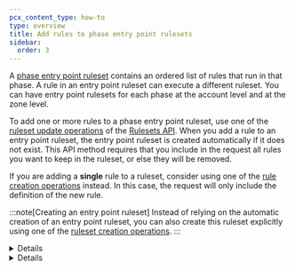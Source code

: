 ```yaml
---
pcx_content_type: how-to
type: overview
title: Add rules to phase entry point rulesets
sidebar:
  order: 3
---
```



A [phase entry point ruleset](/ruleset-engine/about/rulesets/#entry-point-ruleset) contains an ordered list of rules that run in that phase. A rule in an entry point ruleset can execute a different ruleset. You can have entry point rulesets for each phase at the account level and at the zone level.

To add one or more rules to a phase entry point ruleset, use one of the [ruleset update operations](/ruleset-engine/rulesets-api/update/) of the [Rulesets API](/ruleset-engine/rulesets-api/). When you add a rule to an entry point ruleset, the entry point ruleset is created automatically if it does not exist. This API method requires that you include in the request all rules you want to keep in the ruleset, or else they will be removed.

If you are adding a **single** rule to a ruleset, consider using one of the [rule creation operations](/ruleset-engine/rulesets-api/add-rule/) instead. In this case, the request will only include the definition of the new rule.

:::note[Creating an entry point ruleset]
Instead of relying on the automatic creation of an entry point ruleset, you can also create this ruleset explicitly using one of the [ruleset creation operations](/ruleset-engine/rulesets-api/create/).
:::

<Details header="Example: Set the rules of a phase entry point ruleset at the zone level">

The following example sets the rules of a phase entry point ruleset at the zone level for the `http_request_firewall_managed` phase using the [Update a zone entry point ruleset](/api/resources/rulesets/subresources/phases/methods/update/) operation.

```bash
curl --request PUT \
https://api.cloudflare.com/client/v4/zones/{zone_id}/rulesets/phases/http_request_firewall_managed/entrypoint \
--header "Authorization: Bearer <API_TOKEN>" \
--header "Content-Type: application/json" \
--data '{
  "rules": [
    {
      "action": "execute",
      "action_parameters": {
        "id": "<MANAGED_RULESET_ID_1>"
      },
      "expression": "true"
    },
    {
      "action": "execute",
      "action_parameters": {
        "id": "<MANAGED_RULESET_ID_2>"
      },
      "expression": "true"
    }
  ]
}'
```

```json output
{
	"result": {
		"id": "<RULESET_ID>",
		"name": "Default",
		"description": "",
		"kind": "zone",
		"version": "1",
		"rules": [
			{
				"id": "<RULE_ID_1>",
				"version": "1",
				"action": "execute",
				"expression": "true",
				"action_parameters": {
					"id": "<MANAGED_RULESET_ID_1>"
				},
				"last_updated": "2021-06-17T15:42:37.917815Z"
			},
			{
				"id": "<RULE_ID_2>",
				"version": "1",
				"action": "execute",
				"expression": "true",
				"action_parameters": {
					"id": "<MANAGED_RULESET_ID_2>"
				},
				"last_updated": "2021-06-17T15:42:37.917815Z"
			}
		],
		"last_updated": "2021-06-17T15:42:37.917815Z",
		"phase": "http_request_firewall_managed"
	},
	"success": true,
	"errors": [],
	"messages": []
}
```

</Details>

<Details header="Example: Add a single rule to a phase entry point ruleset at the zone level">

The following example adds a single rule to a phase entry point ruleset (with ID `{ruleset_id}`) at the zone level using the [Create a zone ruleset rule](/api/resources/rulesets/subresources/rules/methods/create/) operation.

```bash
curl https://api.cloudflare.com/client/v4/zone/{zone_id}/rulesets/{ruleset_id}/rules \
--header "Authorization: Bearer <API_TOKEN>" \
--header "Content-Type: application/json" \
--data '{
  "action": "execute",
  "action_parameters": {
    "id": "<MANAGED_RULESET_ID>"
  },
  "expression": "true"
}'
```

```json output
{
	"result": {
		"id": "<RULESET_ID>",
		"name": "Zone-level phase entry point ruleset",
		"description": "",
		"kind": "root",
		"version": "2",
		"rules": [
			{
				"id": "<EXISTING_RULE_ID>",
				"version": "1",
				"action": "execute",
				"expression": "true",
				"action_parameters": {
					"id": "<ANOTHER_MANAGED_RULESET_ID>"
				},
				"last_updated": "2021-03-17T15:42:37.917815Z"
			},
			{
				"id": "<NEW_RULE_ID>",
				"version": "1",
				"action": "execute",
				"expression": "true",
				"action_parameters": {
					"id": "<MANAGED_RULESET_ID>"
				},
				"last_updated": "2021-06-30T15:42:37.917815Z"
			}
		],
		"last_updated": "2021-06-30T15:42:37.917815Z",
		"phase": "http_request_firewall_managed"
	},
	"success": true,
	"errors": [],
	"messages": []
}
```

</Details>
